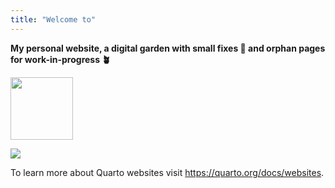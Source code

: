 ```yaml
---
title: "Welcome to"
---
```


**My personal website, a digital garden with small fixes 🌸 and orphan pages for work-in-progress 🪴**

![](images/cutcards.gif){fig-alt="bugs bunny cuts cards with a cleaver" fig-align="center" width="100"}

![](images/status.png)

To learn more about Quarto websites visit <https://quarto.org/docs/websites>.

